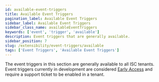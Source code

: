 ```yaml
---
id: available-event-triggers
title: Available Event Triggers
pagination_label: Available Event Triggers
sidebar_label: Available Event Triggers
sidebar_class_name: availableEventTriggers
keywords: ['event', 'trigger', 'available']
description: Event triggers that are generally available.
sidebar_position: 7
slug: /extensibility/event-triggers/available
tags: ['Event Triggers', 'Available Event Triggers']
---
```



The event triggers in this section are generally available to all ISC tenants. Event triggers currently in development are considered [Early Access](../early-access/index.mdx) and require a support ticket to be enabled in a tenant.

<DocCardList items={useCurrentSidebarCategory().items} />
